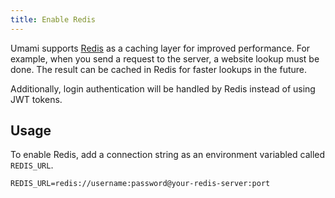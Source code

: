 ```yaml
---
title: Enable Redis
---
```


Umami supports [Redis](https://redis.io/) as a caching layer for improved performance. For example, when
you send a request to the server, a website lookup must be done. The result can be cached in Redis for faster
lookups in the future.

Additionally, login authentication will be handled by Redis instead of using JWT tokens.

## Usage

To enable Redis, add a connection string as an environment variabled called `REDIS_URL`.

```dotenv
REDIS_URL=redis://username:password@your-redis-server:port
```
